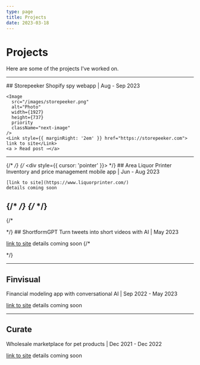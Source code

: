 ```yaml
---
type: page
title: Projects
date: 2023-03-18
---
```


# Projects

Here are some of the projects I've worked on. 


---

<Link href="/posts/storepeeker">
  <div style={{ cursor: 'pointer' }}>
    ## Storepeeker
    Shopify spy webapp | Aug - Sep 2023
    
    <Image
      src="/images/storepeeker.png"
      alt="Photo"
      width={1927}
      height={737}
      priority
      className="next-image"
    />
    <Link style={{ marginRight: '2em' }} href="https://storepeeker.com"> link to site</Link>
    <a > Read post →</a>
  </div>
</Link>

---

{/* <Link href="/posts/area-lp"> */}
  {/* <div style={{ cursor: 'pointer' }}> */}
    ## Area Liquor Printer
    Inventory and price management mobile app | Jun - Aug 2023

    [link to site](https://www.liquorprinter.com/)
    details coming soon
  {/* </div> */}
{/* </Link> */}
---

{/* <Link href="/posts/shortformgpt">
  <div style={{ cursor: 'pointer' }}> */}
## ShortformGPT
Turn tweets into short videos with AI | May 2023

[link to site](https://shortformgpt.com/)
details coming soon
  {/* </div>
</Link> */}

---

## Finvisual
Financial modeling app with conversational AI | Sep 2022 - May 2023

[link to site](https://beta.finvisual.app)
details coming soon

---

## Curate 
Wholesale marketplace for pet products | Dec 2021 - Dec 2022

[link to site](https://curatepet.com/)
details coming soon

